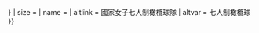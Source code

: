 {{country data {{{1}}}
| flagbig/core
| variant = {{{variant|{{{2|}}}}}}
| size = {{{size|}}}
| name = {{{name|}}}
| altlink = 國家女子七人制橄欖球隊
| altvar = 七人制橄欖球
}}<noinclude>{{documentation}}</noinclude>